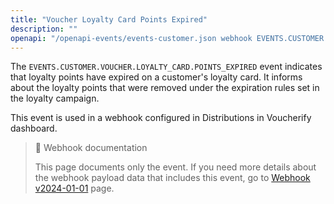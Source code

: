 ```yaml
---
title: "Voucher Loyalty Card Points Expired"
description: ""
openapi: "/openapi-events/events-customer.json webhook EVENTS.CUSTOMER.VOUCHER.LOYALTY_CARD.POINTS_EXPIRED"
---
```


The `EVENTS.CUSTOMER.VOUCHER.LOYALTY_CARD.POINTS_EXPIRED` event indicates that loyalty points have expired on a customer's loyalty card. It informs about the loyalty points that were removed under the expiration rules set in the loyalty campaign.

This event is used in a webhook configured in Distributions in Voucherify dashboard.

> 📘 Webhook documentation
>
> This page documents only the event. If you need more details about the webhook payload data that includes this event, go to [Webhook v2024-01-01](ref:introduction-to-webhooks "Introduction to webhooks v2024-01-01") page.